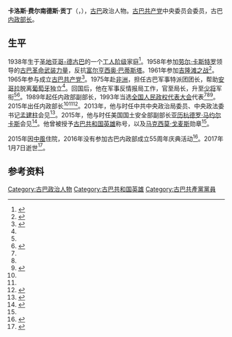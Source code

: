 {{西班牙语姓名|费尔南德斯|贡丁}}
{{Infobox officeholder
| name        = 卡洛斯·费尔南德斯·贡丁
| native_name = Carlos Fernández Gondín
| image       = 
| office      = 古巴内政部长
| term_start  = 2015年10月26日
| term_end    = 2017年1月7日
| predecessor = [[阿维拉多·科洛梅·伊瓦拉|阿维拉多·科洛梅·伊瓦拉]]
| successor   = [[胡利奥·塞萨尔·甘达里利亚·贝尔梅霍|胡利奥·塞萨尔·甘达里利亚·贝尔梅霍]]
| birth_date  =  {{Birth date|df=yes|1938|07|01}}
| birth_place = [[圣地亚哥-德古巴|圣地亚哥-德古巴]]
| death_date  = {{Death date and age|df=yes|2017|01|07|1938|07|01}}
| death_place =
| death_cause =
| nationality = 古巴
| occupation  = 政治人物
| years_active= 1958年－2017年
}}

'''卡洛斯·费尔南德斯·贡丁'''（{{lang-es|Carlos Fernández Gondín}}，{{bd|1938年|7月1日|2017年|1月7日|catIdx=Fernandez}}），[[古巴|古巴]]政治人物。[[古巴共产党|古巴共产党]]中央委员会委员，古巴[[内政部长|内政部长]]。

==生平==
1938年生于[[圣地亚哥-德古巴|圣地亚哥-德古巴]]的一个[[工人阶级|工人阶级]]家庭<ref name=ElSol>{{cite news| url=https://www.elsoldemexico.com.mx/mundo/562508-fallece-a-los-78-anos-ministro-del-interior-de-cuba-carlos-fernandez| title=Fallece a los 78 años ministro del Interior de Cuba, Carlos Fernández| work=El Sol de Mexico| date=2017-01-07| accessdate=2017-01-07| language=es| archive-url=https://web.archive.org/web/20170118052250/https://www.elsoldemexico.com.mx/mundo/562508-fallece-a-los-78-anos-ministro-del-interior-de-cuba-carlos-fernandez| archive-date=2017-01-18| dead-url=yes}}</ref>。1958年参加[[劳尔·卡斯特罗|劳尔·卡斯特罗]]领导的[[古巴革命武装力量|古巴革命武装力量]]，反抗[[富尔亨西奥·巴蒂斯塔|富尔亨西奥·巴蒂斯塔]]。1961年参加[[猪湾事件|吉隆滩之战]]<ref name=PL>{{cite news| url=http://www.plenglish.com/index.php?o=rn&id=7795&SEO=cuban-interior-minister-carlos-fernandez-gondin-dies| title=Cuban Interior Minister Carlos Fernandez Gondin Dies| work=[[拉美社|Prensa Latina]]| date=2017-01-08| accessdate=2017-01-14| archive-url=https://web.archive.org/web/20170116185238/http://www.plenglish.com/index.php?o=rn&id=7795&SEO=cuban-interior-minister-carlos-fernandez-gondin-dies| archive-date=2017-01-16| dead-url=no}}</ref>。1965年参与成立[[古巴共产党|古巴共产党]]<ref name=ABC>{{cite news| url=http://www.abc.es/internacional/abci-fallece-78-carlos-fernandez-godin-ministro-interior-cuba-201701080201_noticia.html| title=Fallece, a los 78 años, Carlos Fernández Godín, el ministro del Interior de Cuba| work=[[阿贝赛报|ABC]]| date=2017-01-08| accessdate=2017-01-14| language=es| archive-url=https://web.archive.org/web/20170116182437/http://www.abc.es/internacional/abci-fallece-78-carlos-fernandez-godin-ministro-interior-cuba-201701080201_noticia.html| archive-date=2017-01-16| dead-url=no}}</ref>。1975年赴[[非洲|非洲]]，担任古巴军事特派团团长，帮助[[安哥拉|安哥拉]]脱离[[葡萄牙|葡萄牙]]独立<ref name=ElSol/>。回国后，他在军事反情报局工作，官至局长，升至[[少将|少将]]军衔<ref name=HT/><ref>{{cite book| url=https://books.google.com/books?id=g7g_BAAAQBAJ&dq=Carlos+Fern%C3%A1ndez+Gond%C3%ADn| archive-url=https://web.archive.org/web/20170116185648/https://books.google.co.uk/books?id=g7g_BAAAQBAJ&dq=Carlos+Fern%C3%A1ndez+Gond%C3%ADn&source=gbs_navlinks_s| dead-url=yes| archive-date=2017-01-16| title=Latin American Politics and Development| last1=Wiarda| first1=Howard| last2=Kline| first2=Harvey| publisher=Westview Press| page=357| date=2013| access-date=2017-01-14}}</ref>。1989年起任内政部副部长，1993年当选[[全国人民政权代表大会|全国人民政权代表大会]]代表<ref name=PL/><ref name=ABC/><ref name=Tass>{{cite news| url=http://tass.com/world/923960| title=Cuba's Interior Minister Carlos Gondin dies at 78| work=[[俄通社-塔斯社|TASS]]| date=2017-01-08| accessdate=2017-01-14| archive-url=https://web.archive.org/web/20170110130633/http://tass.com/world/923960| archive-date=2017-01-10| dead-url=no}}</ref>。2015年出任内政部长<ref name=PL/><ref name=Tass/><ref name=HT>{{cite news| url=http://www.havanatimes.org/?p=114627| title=Cuban Interior Minister Abelardo Colome Resigns for Health Reasons| work=Havana Times| date=2015-10-26| accessdate=2017-01-14| archive-url=https://web.archive.org/web/20170118091131/http://www.havanatimes.org/?p=114627| archive-date=2017-01-18| dead-url=no}}</ref>。2013年，他与时任中共中央政治局委员、中央政法委书记[[孟建柱|孟建柱]]会见<ref>{{cite web |title=孟建柱会见古巴内务部第一副部长卡洛斯·贡丁 |url=https://www.chinanews.com/gn/2013/04-09/4715891.shtml |publisher=[[中国新闻网|中国新闻网]] |date=2013-04-09 |access-date=2020-12-02 |archive-date=2013-04-27 |archive-url=https://web.archive.org/web/20130427153501/http://www.chinanews.com/gn/2013/04-09/4715891.shtml |dead-url=no }}</ref>。2015年，他与时任美国国土安全部副部长[[亚历杭德罗·马约尔卡斯|亚历杭德罗·马约尔卡斯]]会见<ref>{{cite news| url=http://jpupdates.com/2015/10/29/cuba-us-agree-on-need-to-cooperate-on-security/| title=Cuba, US Agree on Need to Cooperate on Security| work=JP Updates| date=2015-10-29| accessdate=2017-01-14| archive-url=https://web.archive.org/web/20160507150240/http://jpupdates.com/2015/10/29/cuba-us-agree-on-need-to-cooperate-on-security/| archive-date=2016-05-07| dead-url=yes}}</ref>。他曾被授予[[古巴共和国英雄|古巴共和国英雄]]称号，以及[[马克西莫·戈麦斯|马克西莫·戈麦斯]]勋章<ref name=ABC/>。

2015年因[[中風|中風]]住院，2016年没有参加古巴内政部成立55周年庆典活动<ref>{{cite news| url=http://www.telemundo51.com/noticias/Manto-de-silencio-sobre-Ministro-del-Interior-de-Cuba-382113451.html| title=Manto de silencio sobre Ministro del Interior de Cuba| last=Cancio Isla| first=Wilfredo| work=WSCV| date=2016-06-07| accessdate=2017-01-14| language=es| archive-url=https://web.archive.org/web/20170112084729/http://www.telemundo51.com/noticias/Manto-de-silencio-sobre-Ministro-del-Interior-de-Cuba-382113451.html| archive-date=2017-01-12| dead-url=no}}</ref>。2017年1月7日逝世<ref>{{cite news| url=http://www.plenglish.com/index.php?o=rn&id=7838&SEO=cuba-appoints-new-interior-minister| title=Cuba Appoints New Interior Minister| work=[[拉美社|Prensa Latina]]| date=2017-01-10| accessdate=2017-01-14| archive-url=https://web.archive.org/web/20170111160108/http://plenglish.com/index.php?o=rn&id=7838&SEO=cuba-appoints-new-interior-minister| archive-date=2017-01-11| dead-url=no}}</ref>。

==参考资料==
{{reflist|30em}}
{{Authority control}}
{{DEFAULTSORT:Fernandez Gondin, Carlos}}
[[Category:古巴政治人物|Category:古巴政治人物]]
[[Category:古巴共和国英雄|Category:古巴共和国英雄]]
[[Category:古巴共產黨黨員|Category:古巴共產黨黨員]]